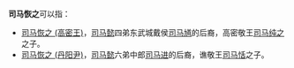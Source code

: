 '''司马恢之'''可以指：
* [[司马恢之_(高密王)|司马恢之 (高密王)]]，[[司马懿|司马懿]]四弟东武城戴侯[[司马馗|司马馗]]的后裔，高密敬王[[司马纯之|司马纯之]]之子。
* [[司马恢之_(丹阳尹)|司马恢之 (丹阳尹)]]，[[司马懿|司马懿]]六弟中郎[[司马进|司马进]]的后裔，谯敬王[[司马恬|司马恬]]之子。

{{disambig|Cat=四字司马姓人名消歧义}}